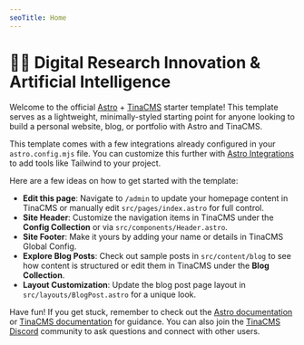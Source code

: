 ```yaml
---
seoTitle: Home
---
```


# 🧑‍🚀 Digital Research Innovation & Artificial Intelligence 

Welcome to the official [Astro](https://astro.build/) + [TinaCMS](https://tina.io/) starter template! This template serves as a lightweight, minimally-styled starting point for anyone looking to build a personal website, blog, or portfolio with Astro and TinaCMS.

This template comes with a few integrations already configured in your `astro.config.mjs` file. You can customize this further with [Astro Integrations](https://astro.build/integrations) to add tools like Tailwind to your project.

Here are a few ideas on how to get started with the template:

* **Edit this page**: Navigate to `/admin` to update your homepage content in TinaCMS or manually edit `src/pages/index.astro` for full control.
* **Site Header**: Customize the navigation items in TinaCMS under the **Config Collection** or via `src/components/Header.astro`.
* **Site Footer**: Make it yours by adding your name or details in TinaCMS Global Config.
* **Explore Blog Posts**: Check out sample posts in `src/content/blog` to see how content is structured or edit them in TinaCMS under the **Blog Collection**.
* **Layout Customization**: Update the blog post page layout in `src/layouts/BlogPost.astro` for a unique look.

Have fun! If you get stuck, remember to check out the [Astro documentation](https://docs.astro.build/en/getting-started/) or [TinaCMS documentation](https://tina.io/docs) for guidance. You can also join the [TinaCMS Discord](https://discord.com/invite/zumN63Ybpf) community to ask questions and connect with other users.

